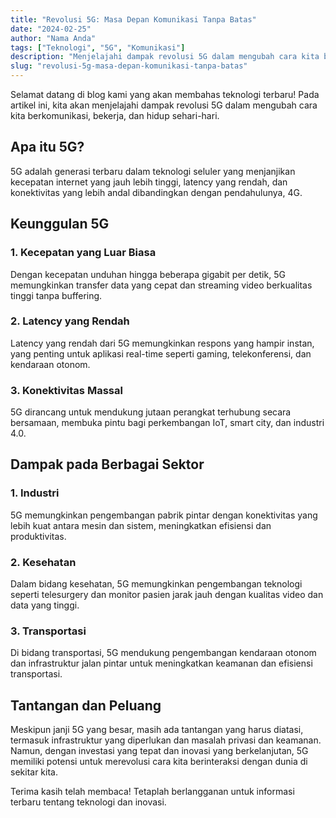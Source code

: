 ```yaml
---
title: "Revolusi 5G: Masa Depan Komunikasi Tanpa Batas"
date: "2024-02-25"
author: "Nama Anda"
tags: ["Teknologi", "5G", "Komunikasi"]
description: "Menjelajahi dampak revolusi 5G dalam mengubah cara kita berkomunikasi, bekerja, dan hidup sehari-hari."
slug: "revolusi-5g-masa-depan-komunikasi-tanpa-batas"
---
```


Selamat datang di blog kami yang akan membahas teknologi terbaru! Pada artikel ini, kita akan menjelajahi dampak revolusi 5G dalam mengubah cara kita berkomunikasi, bekerja, dan hidup sehari-hari.

## Apa itu 5G?

5G adalah generasi terbaru dalam teknologi seluler yang menjanjikan kecepatan internet yang jauh lebih tinggi, latency yang rendah, dan konektivitas yang lebih andal dibandingkan dengan pendahulunya, 4G.

## Keunggulan 5G

### 1. Kecepatan yang Luar Biasa

Dengan kecepatan unduhan hingga beberapa gigabit per detik, 5G memungkinkan transfer data yang cepat dan streaming video berkualitas tinggi tanpa buffering.

### 2. Latency yang Rendah

Latency yang rendah dari 5G memungkinkan respons yang hampir instan, yang penting untuk aplikasi real-time seperti gaming, telekonferensi, dan kendaraan otonom.

### 3. Konektivitas Massal

5G dirancang untuk mendukung jutaan perangkat terhubung secara bersamaan, membuka pintu bagi perkembangan IoT, smart city, dan industri 4.0.

## Dampak pada Berbagai Sektor

### 1. Industri

5G memungkinkan pengembangan pabrik pintar dengan konektivitas yang lebih kuat antara mesin dan sistem, meningkatkan efisiensi dan produktivitas.

### 2. Kesehatan

Dalam bidang kesehatan, 5G memungkinkan pengembangan teknologi seperti telesurgery dan monitor pasien jarak jauh dengan kualitas video dan data yang tinggi.

### 3. Transportasi

Di bidang transportasi, 5G mendukung pengembangan kendaraan otonom dan infrastruktur jalan pintar untuk meningkatkan keamanan dan efisiensi transportasi.

## Tantangan dan Peluang

Meskipun janji 5G yang besar, masih ada tantangan yang harus diatasi, termasuk infrastruktur yang diperlukan dan masalah privasi dan keamanan. Namun, dengan investasi yang tepat dan inovasi yang berkelanjutan, 5G memiliki potensi untuk merevolusi cara kita berinteraksi dengan dunia di sekitar kita.

Terima kasih telah membaca! Tetaplah berlangganan untuk informasi terbaru tentang teknologi dan inovasi.
